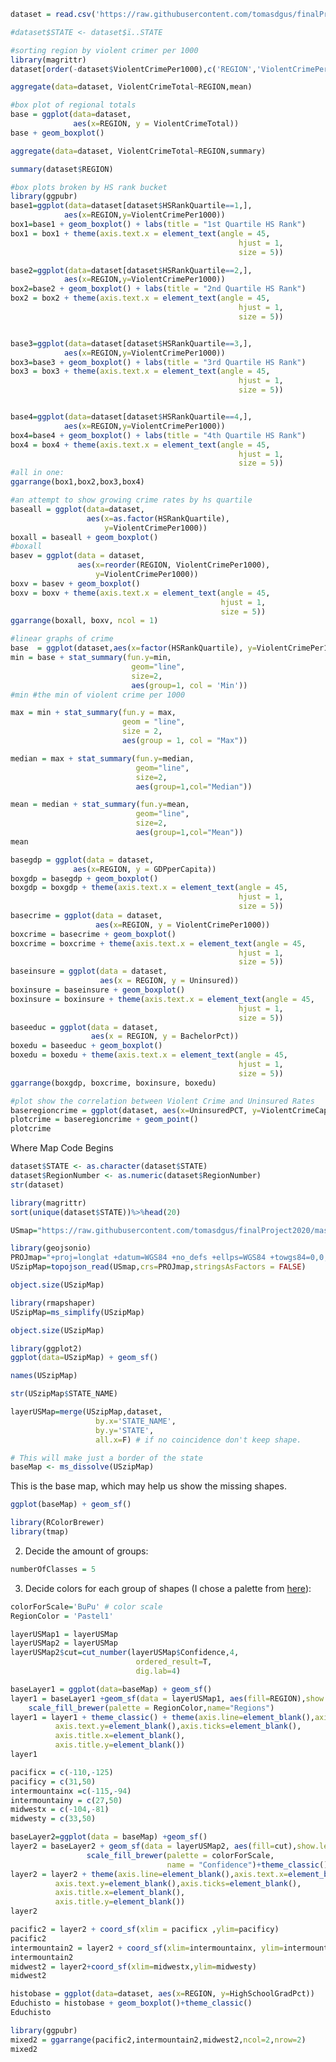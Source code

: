 ```r
dataset = read.csv('https://raw.githubusercontent.com/tomasdgus/finalProject2020/master/dataset543.csv')
```

```r
#dataset$STATE <- dataset$ï..STATE
```

```r
#sorting region by violent crimer per 1000
library(magrittr)
dataset[order(-dataset$ViolentCrimePer1000),c('REGION','ViolentCrimePer1000')]%>%head(20)
```

```r
aggregate(data=dataset, ViolentCrimeTotal~REGION,mean)
```

```r
#box plot of regional totals
base = ggplot(data=dataset,
              aes(x=REGION, y = ViolentCrimeTotal))
base + geom_boxplot()
```

```r
aggregate(data=dataset, ViolentCrimeTotal~REGION,summary)
```
```r
summary(dataset$REGION)
```

```r
#box plots broken by HS rank bucket
library(ggpubr)
base1=ggplot(data=dataset[dataset$HSRankQuartile==1,],
            aes(x=REGION,y=ViolentCrimePer1000)) 
box1=base1 + geom_boxplot() + labs(title = "1st Quartile HS Rank")
box1 = box1 + theme(axis.text.x = element_text(angle = 45,
                                                   hjust = 1,
                                                   size = 5))

base2=ggplot(data=dataset[dataset$HSRankQuartile==2,],
            aes(x=REGION,y=ViolentCrimePer1000))
box2=base2 + geom_boxplot() + labs(title = "2nd Quartile HS Rank")
box2 = box2 + theme(axis.text.x = element_text(angle = 45,
                                                   hjust = 1,
                                                   size = 5))


base3=ggplot(data=dataset[dataset$HSRankQuartile==3,],
            aes(x=REGION,y=ViolentCrimePer1000)) 
box3=base3 + geom_boxplot() + labs(title = "3rd Quartile HS Rank")
box3 = box3 + theme(axis.text.x = element_text(angle = 45,
                                                   hjust = 1,
                                                   size = 5))


base4=ggplot(data=dataset[dataset$HSRankQuartile==4,],
            aes(x=REGION,y=ViolentCrimePer1000)) 
box4=base4 + geom_boxplot() + labs(title = "4th Quartile HS Rank")
box4 = box4 + theme(axis.text.x = element_text(angle = 45,
                                                   hjust = 1,
                                                   size = 5))
#all in one:
ggarrange(box1,box2,box3,box4)
```

```r
#an attempt to show growing crime rates by hs quartile
baseall = ggplot(data=dataset,
                 aes(x=as.factor(HSRankQuartile),
                     y=ViolentCrimePer1000))
boxall = baseall + geom_boxplot()
#boxall
basev = ggplot(data = dataset,
               aes(x=reorder(REGION, ViolentCrimePer1000),
                   y=ViolentCrimePer1000))
boxv = basev + geom_boxplot()
boxv = boxv + theme(axis.text.x = element_text(angle = 45,
                                               hjust = 1,
                                               size = 5))
ggarrange(boxall, boxv, ncol = 1)
```


```r
#linear graphs of crime
base  = ggplot(dataset,aes(x=factor(HSRankQuartile), y=ViolentCrimePer1000))
min = base + stat_summary(fun.y=min,
                           geom="line",
                           size=2,
                           aes(group=1, col = 'Min'))
#min #the min of violent crime per 1000

```

```r
max = min + stat_summary(fun.y = max,
                         geom = "line",
                         size = 2,
                         aes(group = 1, col = "Max"))
```

```r
median = max + stat_summary(fun.y=median,
                            geom="line",
                            size=2,
                            aes(group=1,col="Median"))
```

```r
mean = median + stat_summary(fun.y=mean,
                            geom="line",
                            size=2,
                            aes(group=1,col="Mean"))
mean
```


```r
basegdp = ggplot(data = dataset,
              aes(x=REGION, y = GDPperCapita))
boxgdp = basegdp + geom_boxplot()
boxgdp = boxgdp + theme(axis.text.x = element_text(angle = 45,
                                                   hjust = 1,
                                                   size = 5))
basecrime = ggplot(data = dataset,
                   aes(x=REGION, y = ViolentCrimePer1000))
boxcrime = basecrime + geom_boxplot()
boxcrime = boxcrime + theme(axis.text.x = element_text(angle = 45,
                                                   hjust = 1,
                                                   size = 5))
baseinsure = ggplot(data = dataset,
                    aes(x = REGION, y = Uninsured))
boxinsure = baseinsure + geom_boxplot()
boxinsure = boxinsure + theme(axis.text.x = element_text(angle = 45,
                                                   hjust = 1,
                                                   size = 5))
baseeduc = ggplot(data = dataset,
                  aes(x = REGION, y = BachelorPct))
boxedu = baseeduc + geom_boxplot()
boxedu = boxedu + theme(axis.text.x = element_text(angle = 45,
                                                   hjust = 1,
                                                   size = 5))
ggarrange(boxgdp, boxcrime, boxinsure, boxedu)
```

```r
#plot show the correlation between Violent Crime and Uninsured Rates
baseregioncrime = ggplot(dataset, aes(x=UninsuredPCT, y=ViolentCrimeCapita))
plotcrime = baseregioncrime + geom_point()
plotcrime
```



Where Map Code Begins

```r
dataset$STATE <- as.character(dataset$STATE)
dataset$RegionNumber <- as.numeric(dataset$RegionNumber)
str(dataset)
```

```r
library(magrittr)
sort(unique(dataset$STATE))%>%head(20)
```


```r
USmap="https://raw.githubusercontent.com/tomasdgus/finalProject2020/master/states.json"
```


```r
library(geojsonio)
PROJmap="+proj=longlat +datum=WGS84 +no_defs +ellps=WGS84 +towgs84=0,0,0"
USzipMap=topojson_read(USmap,crs=PROJmap,stringsAsFactors = FALSE)
```

```r
object.size(USzipMap)
```
```r
library(rmapshaper)
USzipMap=ms_simplify(USzipMap)
```

```r
object.size(USzipMap)
```

```r
library(ggplot2)
ggplot(data=USzipMap) + geom_sf()
```

```r
names(USzipMap)
```

```r
str(USzipMap$STATE_NAME)
```

```r
layerUSMap=merge(USzipMap,dataset, 
                   by.x='STATE_NAME', 
                   by.y='STATE',
                   all.x=F) # if no coincidence don't keep shape.
```

```r
# This will make just a border of the state
baseMap <- ms_dissolve(USzipMap)
```

This is the base map, which may help us show the missing shapes.
```r
ggplot(baseMap) + geom_sf()
```

```r
library(RColorBrewer)
library(tmap)
```

2. Decide the amount of groups:

```r
numberOfClasses = 5
```

3. Decide colors for each group of shapes (I chose a palette from [here](http://colorbrewer2.org/)):
```r
colorForScale='BuPu' # color scale
RegionColor = 'Pastel1'
```


```r
layerUSMap1 = layerUSMap
layerUSMap2 = layerUSMap
layerUSMap2$cut=cut_number(layerUSMap$Confidence,4,
                            ordered_result=T,
                            dig.lab=4)
```
```r
baseLayer1 = ggplot(data=baseMap) + geom_sf()
layer1 = baseLayer1 +geom_sf(data = layerUSMap1, aes(fill=REGION),show.legend = T)+
    scale_fill_brewer(palette = RegionColor,name="Regions")
layer1 = layer1 + theme_classic() + theme(axis.line=element_blank(),axis.text.x=element_blank(),
          axis.text.y=element_blank(),axis.ticks=element_blank(),
          axis.title.x=element_blank(),
          axis.title.y=element_blank())
layer1
```


```r
pacificx = c(-110,-125)
pacificy = c(31,50)
intermountainx =c(-115,-94)
intermountainy = c(27,50)
midwestx = c(-104,-81)
midwesty = c(33,50)
```

```r
baseLayer2=ggplot(data = baseMap) +geom_sf() 
layer2 = baseLayer2 + geom_sf(data = layerUSMap2, aes(fill=cut),show.legend = T) +
                 scale_fill_brewer(palette = colorForScale,
                                   name = "Confidence")+theme_classic()
layer2 = layer2 + theme(axis.line=element_blank(),axis.text.x=element_blank(),
          axis.text.y=element_blank(),axis.ticks=element_blank(),
          axis.title.x=element_blank(),
          axis.title.y=element_blank())
layer2 
```
```r
pacific2 = layer2 + coord_sf(xlim = pacificx ,ylim=pacificy)
pacific2
intermountain2 = layer2 + coord_sf(xlim=intermountainx, ylim=intermountainy)
intermountain2
midwest2 = layer2+coord_sf(xlim=midwestx,ylim=midwesty)
midwest2
```
```r
histobase = ggplot(data=dataset, aes(x=REGION, y=HighSchoolGradPct))
Educhisto = histobase + geom_boxplot()+theme_classic()
Educhisto
```
```r
library(ggpubr)
mixed2 = ggarrange(pacific2,intermountain2,midwest2,ncol=2,nrow=2)
mixed2
```
